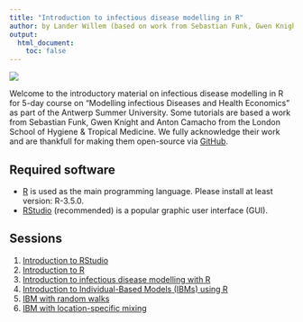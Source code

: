 ```yaml
---
title: "Introduction to infectious disease modelling in R"
author: by Lander Willem (based on work from Sebastian Funk, Gwen Knight and Anton Camacho)
output:
  html_document:
    toc: false  
---
```


![](ext_fig/simid_course_logo_combine.jpg)

Welcome to the introductory material on infectious disease modelling in R for 5-day course on "Modelling infectious Diseases and Health Economics" as part of the Antwerp Summer University. Some tutorials are based a work from Sebastian Funk, Gwen Knight and Anton Camacho from the London School of Hygiene & Tropical Medicine. We fully acknowledge their work and are thankfull for making them open-source via [GitHub](https://github.com/sbfnk/modelling).

## Required software
* [R](http://cran.r-project.org) is used as the main programming language. Please install at least version: R-3.5.0.
* [RStudio](http://www.rstudio.com/products/rstudio/download/) (recommended) is a popular graphic user interface (GUI).

## Sessions

1. [Introduction to RStudio](intro_to_RStudio.html)
2. [Introduction to R](intro_to_r.html)
3. [Introduction to infectious disease modelling with R](intro_to_SIR.html)
4. [Introduction to Individual-Based Models (IBMs) using R](intro_to_IBM_coding.html)
5. [IBM with random walks](intro_to_IBM_walk.html)
6. [IBM with location-specific mixing](intro_to_IBM_location.html)
<!--2. [Stochastic models](code_sto_model.html)-->
<!-- 3. [Using the fitR package](using_fitR.html) -->
<!-- 4. [Sampling from the posterior distribution using MCMC](mcmc.html) -->

<!-- ## Lecture Slides -->

<!-- * [An introduction to infectious disease modelling and its applications](intro_modelling_chennai.pdf) -->
<!-- * [Introduction to stochastic modelling](intro_sto_modelling.pdf) -->
<!-- * [Why do we model infectious diseases? Policy and practicalities](interventions.pdf) -->
<!-- * [Model fitting and inference for infectious disease dynamics](intro_inference_chennai_slides.pdf) -->

